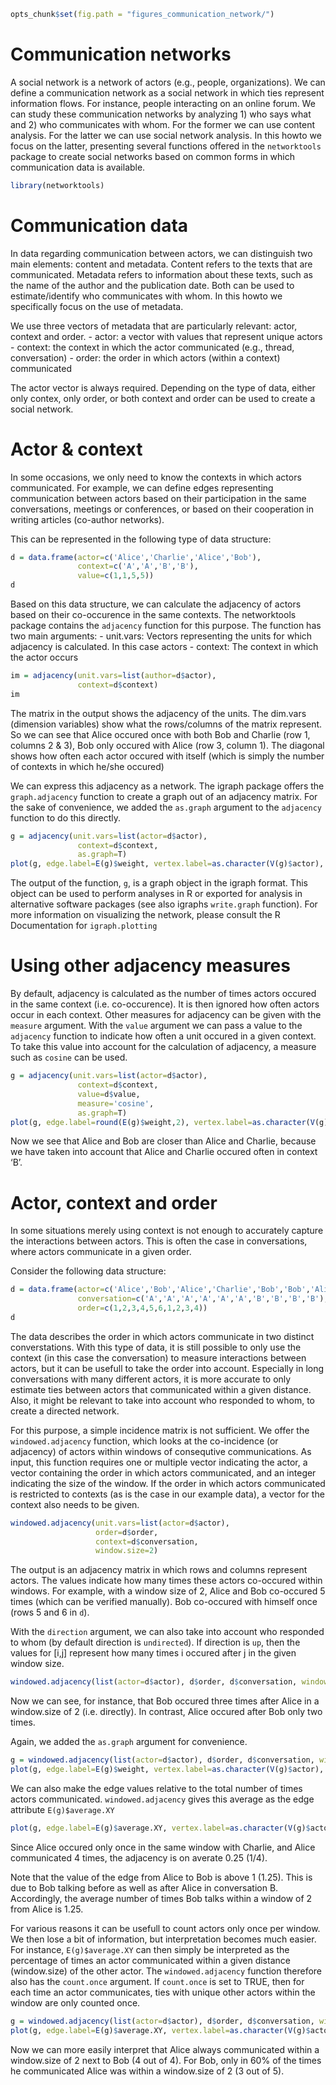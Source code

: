 ```r
opts_chunk$set(fig.path = "figures_communication_network/")
```

Communication networks
==========================

A social network is a network of actors (e.g., people, organizations). We can define a communication network as a social network in which ties represent information flows. For instance, people interacting on an online forum. We can study these communication networks by analyzing 1) who says what and 2) who communicates with whom. For the former we can use content analysis. For the latter we can use social network analysis. In this howto we focus on the latter, presenting several functions offered in the `networktools` package to create social networks based on common forms in which communication data is available. 

```r
library(networktools)
```

Communication data
==========================

In data regarding communication between actors, we can distinguish two main elements: content and metadata. Content refers to the texts that are communicated. Metadata refers to information about these texts, such as the name of the author and the publication date. Both can be used to estimate/identify who communicates with whom. In this howto we specifically focus on the use of metadata.

We use three vectors of metadata that are particularly relevant: actor, context and order. 
- actor: a vector with values that represent unique actors
- context: the context in which the actor communicated (e.g., thread, conversation)
- order: the order in which actors (within a context) communicated

The actor vector is always required. Depending on the type of data, either only contex, only order, or both context and order can be used to create a social network.

Actor & context
==========================

In some occasions, we only need to know the contexts in which actors communicated. For example, we can define edges representing communication between actors based on their participation in the same conversations, meetings or conferences, or based on their cooperation in writing articles (co-author networks). 

This can be represented in the following type of data structure:

```r
d = data.frame(actor=c('Alice','Charlie','Alice','Bob'),
               context=c('A','A','B','B'),
               value=c(1,1,5,5))
d
```

Based on this data structure, we can calculate the adjacency of actors based on their co-occurence in the same contexts. The networktools package contains the `adjacency` function for this purpose. The function has two main arguments:
- unit.vars: Vectors representing the units for which adjacency is calculated. In this case actors
- context: The context in which the actor occurs

```r
im = adjacency(unit.vars=list(author=d$actor), 
               context=d$context)
im
```

The matrix in the output shows the adjacency of the units. The dim.vars (dimension variables) show what the rows/columns of the matrix represent. So we can see that Alice occured once with both Bob and Charlie (row 1, columns 2 & 3), Bob only occured with Alice (row 3, column 1). The diagonal shows how often each actor occured with itself (which is simply the number of contexts in which he/she occured)

We can express this adjacency as a network. The igraph package offers the `graph.adjacency` function to create a graph out of an adjacency matrix. For the sake of convenience, we added the `as.graph` argument to the `adjacency` function to do this directly.

```r
g = adjacency(unit.vars=list(actor=d$actor), 
               context=d$context,
               as.graph=T)
plot(g, edge.label=E(g)$weight, vertex.label=as.character(V(g)$actor), vertex.size=30) 
```

The output of the function, `g`, is a graph object in the igraph format. This object can be used to perform analyses in R or exported for analysis in alternative software packages (see also igraphs `write.graph` function). For more information on visualizing the network, please consult the R Documentation for `igraph.plotting`

Using other adjacency measures
==========================

By default, adjacency is calculated as the number of times actors occured in the same context (i.e. co-occurence). It is then ignored how often actors occur in each context. Other measures for adjacency can be given with the `measure` argument. With the `value` argument we can pass a value to the `adjacency` function to indicate how often a unit occured in a given context. To take this value into account for the calculation of adjacency, a measure such as `cosine` can be used.

```r
g = adjacency(unit.vars=list(actor=d$actor), 
               context=d$context,
               value=d$value,
               measure='cosine',
               as.graph=T)
plot(g, edge.label=round(E(g)$weight,2), vertex.label=as.character(V(g)$actor), vertex.size=30) 
```

Now we see that Alice and Bob are closer than Alice and Charlie, because we have taken into account that Alice and Charlie occured often in context 'B'. 


Actor, context and order
==========================

In some situations merely using context is not enough to accurately capture the interactions between actors. This is often the case in conversations, where actors communicate in a given order. 

Consider the following data structure:

```r
d = data.frame(actor=c('Alice','Bob','Alice','Charlie','Bob','Bob','Alice','Bob','Alice','Bob'),
               conversation=c('A','A','A','A','A','A','B','B','B','B'),
               order=c(1,2,3,4,5,6,1,2,3,4))
d
```

The data describes the order in which actors communicate in two distinct converstations. With this type of data, it is still possible to only use the context (in this case the conversation) to measure interactions between actors, but it can be usefull to take the order into account. Especially in long conversations with many different actors, it is more accurate to only estimate ties between actors that communicated within a given distance. Also, it might be relevant to take into account who responded to whom, to create a directed network. 

For this purpose, a simple incidence matrix is not sufficient. We offer the `windowed.adjacency` function, which looks at the co-incidence (or adjacency) of actors within windows of consequtive communications. As input, this function requires one or multiple vector indicating the actor, a vector containing the order in which actors communicated, and an integer indicating the size of the window. If the order in which actors communicated is restricted to contexts (as is the case in our example data), a vector for the context also needs to be given.


```r
windowed.adjacency(unit.vars=list(actor=d$actor), 
                   order=d$order, 
                   context=d$conversation, 
                   window.size=2)
```

The output is an adjacency matrix in which rows and columns represent actors. The values indicate how many times these actors co-occured within windows. For example, with a window size of 2, Alice and Bob co-occured 5 times (which can be verified manually). Bob co-occured with himself once (rows 5 and 6 in `d`). 

With the `direction` argument, we can also take into account who responded to whom (by default direction is `undirected`). If direction is `up`, then the values for [i,j] represent how many times i occured after j in the given window size. 

```r
windowed.adjacency(list(actor=d$actor), d$order, d$conversation, window.size=2, direction='up')
```

Now we can see, for instance, that Bob occured three times after Alice in a window.size of 2 (i.e. directly). In contrast, Alice occured after Bob only two times. 

Again, we added the `as.graph` argument for convenience.

```r
g = windowed.adjacency(list(actor=d$actor), d$order, d$conversation, window.size=2, as.graph=T)
plot(g, edge.label=E(g)$weight, vertex.label=as.character(V(g)$actor), vertex.size=30)
```

We can also make the edge values relative to the total number of times actors communicated. `windowed.adjacency` gives this average as the edge attribute `E(g)$average.XY`


```r
plot(g, edge.label=E(g)$average.XY, vertex.label=as.character(V(g)$actor), vertex.size=30)
```

Since Alice occured only once in the same window with Charlie, and Alice communicated 4 times, the adjacency is on averate 0.25 (1/4).

Note that the value of the edge from Alice to Bob is above 1 (1.25). This is due to Bob talking before as well as after Alice in conversation B. Accordingly, the average number of times Bob talks within a window of 2 from Alice is 1.25. 

For various reasons it can be usefull to count actors only once per window. We then lose a bit of information, but interpretation becomes much easier. For instance, `E(g)$average.XY` can then simply be interpreted as the percentage of times an actor communicated within a given distance (window.size) of the other actor. The `windowed.adjacency` function therefore also has the `count.once` argument. If `count.once` is set to TRUE, then for each time an actor communicates, ties with unique other actors within the window are only counted once.

```r
g = windowed.adjacency(list(actor=d$actor), d$order, d$conversation, window.size=2, as.graph=T, count.once=T)
plot(g, edge.label=E(g)$average.XY, vertex.label=as.character(V(g)$actor), vertex.size=30)
```

Now we can more easily interpret that Alice always communicated within a window.size of 2 next to Bob (4 out of 4). For Bob, only in 60% of the times he communicated Alice was within a window.size of 2 (3 out of 5).
